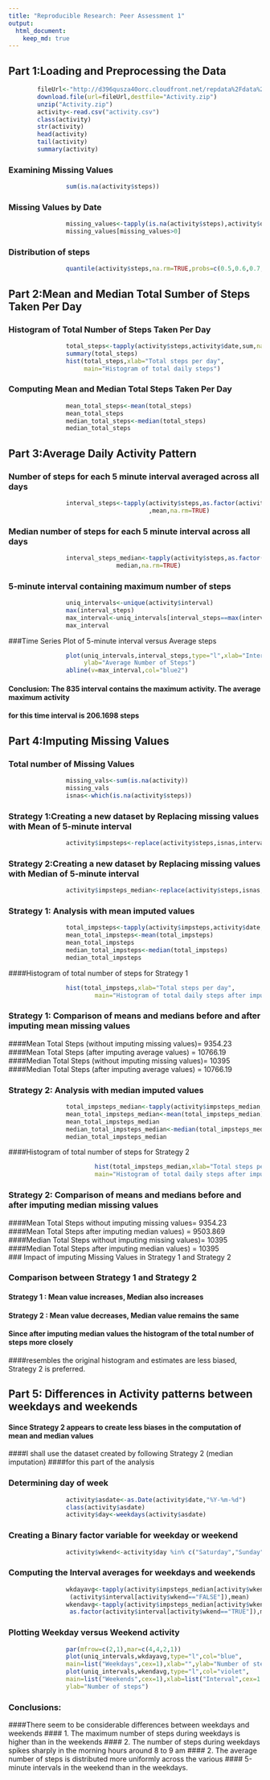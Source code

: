 ```yaml
---
title: "Reproducible Research: Peer Assessment 1"
output: 
  html_document:
    keep_md: true
---
```

## Part 1:Loading and Preprocessing the Data
```r
        
        fileUrl<-"http://d396qusza40orc.cloudfront.net/repdata%2Fdata%2Factivity.zip"
        download.file(url=fileUrl,destfile="Activity.zip")
        unzip("Activity.zip")
        activity<-read.csv("activity.csv")
        class(activity)
        str(activity)
        head(activity)
        tail(activity)
        summary(activity)
```

### Examining Missing Values
```r
                sum(is.na(activity$steps))
```


### Missing Values by Date
```r
                missing_values<-tapply(is.na(activity$steps),activity$date,sum)
                missing_values[missing_values>0]
```
        
### Distribution of steps 
```r
                quantile(activity$steps,na.rm=TRUE,probs=c(0.5,0.6,0.7,0.8,0.9,0.95,1))
```




## Part 2:Mean and Median Total Sumber of Steps Taken Per Day
### Histogram of Total Number of Steps Taken Per Day
```r
                total_steps<-tapply(activity$steps,activity$date,sum,na.rm=TRUE)
                summary(total_steps)
                hist(total_steps,xlab="Total steps per day",
                     main="Histogram of total daily steps")
```

### Computing Mean and Median Total Steps Taken Per Day
```r
                mean_total_steps<-mean(total_steps)
                mean_total_steps
                median_total_steps<-median(total_steps)
                median_total_steps
```




## Part 3:Average Daily Activity Pattern
### Number of steps for each 5 minute interval averaged across all days
```r
                interval_steps<-tapply(activity$steps,as.factor(activity$interval)
                                       ,mean,na.rm=TRUE)
```
### Median number of steps for each 5 minute interval across all days
```r
                interval_steps_median<-tapply(activity$steps,as.factor(activity$interval),
                              median,na.rm=TRUE)
```


### 5-minute interval containing maximum number of steps
```r
                uniq_intervals<-unique(activity$interval)
                max(interval_steps)
                max_interval<-uniq_intervals[interval_steps==max(interval_steps)]
                max_interval
```

###Time Series Plot of 5-minute interval versus Average steps 
```r
                
                plot(uniq_intervals,interval_steps,type="l",xlab="Interval",
                     ylab="Average Number of Steps")
                abline(v=max_interval,col="blue2")
```
       
#### Conclusion: The 835 interval contains the maximum activity. The average maximum activity 
#### for this time interval is 206.1698 steps
        


## Part 4:Imputing Missing Values
### Total number of Missing Values
```r
                missing_vals<-sum(is.na(activity))
                missing_vals
                isnas<-which(is.na(activity$steps))
```
### Strategy 1:Creating a new dataset by Replacing missing values with Mean of 5-minute interval
```r
                activity$impsteps<-replace(activity$steps,isnas,interval_steps)
```
### Strategy 2:Creating a new dataset by Replacing missing values with Median of 5-minute interval
```r
                activity$impsteps_median<-replace(activity$steps,isnas,interval_steps_median)
```
### Strategy 1: Analysis with mean imputed values
```r
                total_impsteps<-tapply(activity$impsteps,activity$date,sum)
                mean_total_impsteps<-mean(total_impsteps)
                mean_total_impsteps
                median_total_impsteps<-median(total_impsteps)
                median_total_impsteps
```
####Histogram of total number of steps for Strategy 1
```r
                hist(total_impsteps,xlab="Total steps per day",
                        main="Histogram of total daily steps after imputing mean values")
```


### Strategy 1: Comparison of means and medians before and after imputing mean missing values
####Mean Total Steps (without imputing missing values)= 9354.23
####Mean Total Steps (after imputing average values) =  10766.19
####Median Total Steps (without imputing missing values)= 10395
####Median Total Steps (after imputing average values) = 10766.19
                

### Strategy 2: Analysis with median imputed values
```r
                total_impsteps_median<-tapply(activity$impsteps_median,activity$date,sum)
                mean_total_impsteps_median<-mean(total_impsteps_median)
                mean_total_impsteps_median
                median_total_impsteps_median<-median(total_impsteps_median)
                median_total_impsteps_median
```
####Histogram of total number of steps for Strategy 2
```r
                        hist(total_impsteps_median,xlab="Total steps per day",
                        main="Histogram of total daily steps after imputing median values")
```

### Strategy 2: Comparison of means and medians before and after imputing median missing values
####Mean Total Steps without imputing missing values= 9354.23
####Mean Total Steps after imputing median values) =  9503.869 
####Median Total Steps without imputing missing values)= 10395
####Median Total Steps after imputing median values) = 10395    
### Impact of imputing Missing Values in Strategy 1 and Strategy 2

### Comparison between Strategy 1 and Strategy 2
#### Strategy 1 : Mean value increases, Median also increases
#### Strategy 2 : Mean value decreases, Median value remains the same
#### Since after imputing median values the histogram of the total number of steps more closely
####resembles the original histogram and estimates are less biased, Strategy 2 is preferred. 
                     


## Part 5: Differences in Activity patterns between weekdays and weekends
#### Since Strategy 2 appears to create less biases in the computation of mean and median values 
####I shall use the dataset created by following Strategy 2 (median imputation)
####for this part of the analysis    

### Determining day of week
```r
                activity$asdate<-as.Date(activity$date,"%Y-%m-%d")
                class(activity$asdate)
                activity$day<-weekdays(activity$asdate)
```
### Creating a  Binary factor variable for weekday or weekend
```r
                activity$wkend<-activity$day %in% c("Saturday","Sunday")
```
### Computing the Interval averages for weekdays and weekends
```r
                wkdayavg<-tapply(activity$impsteps_median[activity$wkend=="FALSE"],as.factor
                 (activity$interval[activity$wkend=="FALSE"]),mean)
                wkendavg<-tapply(activity$impsteps_median[activity$wkend=="TRUE"],
                 as.factor(activity$interval[activity$wkend=="TRUE"]),mean)
```
### Plotting Weekday versus Weekend activity
```r
                par(mfrow=c(2,1),mar=c(4,4,2,1))
                plot(uniq_intervals,wkdayavg,type="l",col="blue",
                main=list("Weekdays",cex=1),xlab="",ylab="Number of steps")        
                plot(uniq_intervals,wkendavg,type="l",col="violet",
                main=list("Weekends",cex=1),xlab=list("Interval",cex=1.25),
                ylab="Number of steps")
```

### Conclusions: 
####There seem to be considerable differences between weekdays and weekends
#### 1. The maximum number of steps during weekdays is higher than in the weekends
#### 2. The number of steps during weekdays spikes sharply in the morning hours around  8 to 9 am 
#### 2. The average number of steps is distributed more uniformly across the various 
#### 5-minute intervals in the weekend than in the weekdays.
